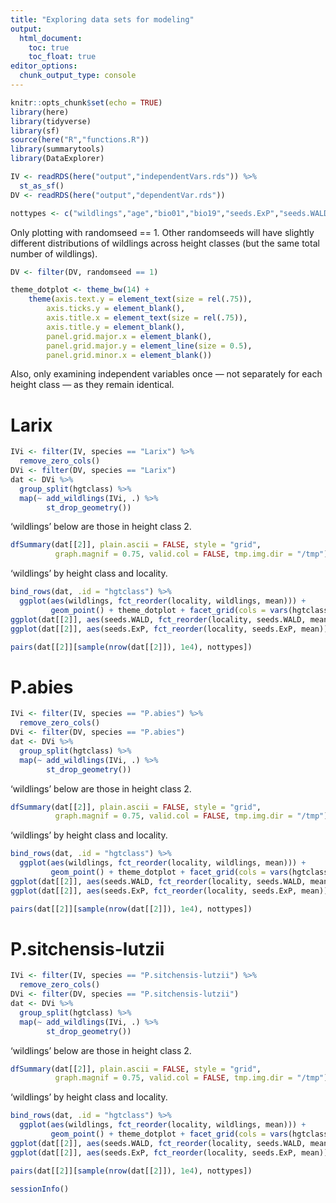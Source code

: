 ```yaml
---
title: "Exploring data sets for modeling"
output: 
  html_document:
    toc: true
    toc_float: true
editor_options: 
  chunk_output_type: console
---
```


```r
knitr::opts_chunk$set(echo = TRUE)
library(here)
library(tidyverse)
library(sf)
source(here("R","functions.R"))
library(summarytools)
library(DataExplorer)
```

```r
IV <- readRDS(here("output","independentVars.rds")) %>% 
  st_as_sf()
DV <- readRDS(here("output","dependentVar.rds"))

nottypes <- c("wildlings","age","bio01","bio19","seeds.ExP","seeds.WALD","relelev")
```

Only plotting with randomseed == 1. Other randomseeds will have slightly different distributions of wildlings across height classes (but the same total number of wildlings).

```r
DV <- filter(DV, randomseed == 1)
```

```r
theme_dotplot <- theme_bw(14) +
    theme(axis.text.y = element_text(size = rel(.75)),
        axis.ticks.y = element_blank(),
        axis.title.x = element_text(size = rel(.75)),
        axis.title.y = element_blank(),
        panel.grid.major.x = element_blank(),
        panel.grid.major.y = element_line(size = 0.5),
        panel.grid.minor.x = element_blank())
```

Also, only examining independent variables once --- not separately for each height class --- as they remain identical.

# Larix

```r
IVi <- filter(IV, species == "Larix") %>% 
  remove_zero_cols()
DVi <- filter(DV, species == "Larix")
dat <- DVi %>% 
  group_split(hgtclass) %>% 
  map(~ add_wildlings(IVi, .) %>% 
        st_drop_geometry())
```

'wildlings' below are those in height class 2.

```r
dfSummary(dat[[2]], plain.ascii = FALSE, style = "grid", 
          graph.magnif = 0.75, valid.col = FALSE, tmp.img.dir = "/tmp")
```

'wildlings' by height class and locality.

```r
bind_rows(dat, .id = "hgtclass") %>% 
  ggplot(aes(wildlings, fct_reorder(locality, wildlings, mean))) + 
         geom_point() + theme_dotplot + facet_grid(cols = vars(hgtclass))
ggplot(dat[[2]], aes(seeds.WALD, fct_reorder(locality, seeds.WALD, mean))) + geom_point() + theme_dotplot
ggplot(dat[[2]], aes(seeds.ExP, fct_reorder(locality, seeds.ExP, mean))) + geom_point() + theme_dotplot
```

```r
pairs(dat[[2]][sample(nrow(dat[[2]]), 1e4), nottypes])
```
 
# P.abies

```r
IVi <- filter(IV, species == "P.abies") %>% 
  remove_zero_cols()
DVi <- filter(DV, species == "P.abies")
dat <- DVi %>% 
  group_split(hgtclass) %>% 
  map(~ add_wildlings(IVi, .) %>% 
        st_drop_geometry())
```

'wildlings' below are those in height class 2.

```r
dfSummary(dat[[2]], plain.ascii = FALSE, style = "grid", 
          graph.magnif = 0.75, valid.col = FALSE, tmp.img.dir = "/tmp")
```

'wildlings' by height class and locality.

```r
bind_rows(dat, .id = "hgtclass") %>% 
  ggplot(aes(wildlings, fct_reorder(locality, wildlings, mean))) + 
         geom_point() + theme_dotplot + facet_grid(cols = vars(hgtclass))
ggplot(dat[[2]], aes(seeds.WALD, fct_reorder(locality, seeds.WALD, mean))) + geom_point() + theme_dotplot
ggplot(dat[[2]], aes(seeds.ExP, fct_reorder(locality, seeds.ExP, mean))) + geom_point() + theme_dotplot
```

```r
pairs(dat[[2]][sample(nrow(dat[[2]]), 1e4), nottypes])
```

# P.sitchensis-lutzii

```r
IVi <- filter(IV, species == "P.sitchensis-lutzii") %>% 
  remove_zero_cols()
DVi <- filter(DV, species == "P.sitchensis-lutzii")
dat <- DVi %>% 
  group_split(hgtclass) %>% 
  map(~ add_wildlings(IVi, .) %>% 
        st_drop_geometry())
```

'wildlings' below are those in height class 2.

```r
dfSummary(dat[[2]], plain.ascii = FALSE, style = "grid", 
          graph.magnif = 0.75, valid.col = FALSE, tmp.img.dir = "/tmp")
```

'wildlings' by height class and locality.

```r
bind_rows(dat, .id = "hgtclass") %>% 
  ggplot(aes(wildlings, fct_reorder(locality, wildlings, mean))) + 
         geom_point() + theme_dotplot + facet_grid(cols = vars(hgtclass))
ggplot(dat[[2]], aes(seeds.WALD, fct_reorder(locality, seeds.WALD, mean))) + geom_point() + theme_dotplot
ggplot(dat[[2]], aes(seeds.ExP, fct_reorder(locality, seeds.ExP, mean))) + geom_point() + theme_dotplot
```

```r
pairs(dat[[2]][sample(nrow(dat[[2]]), 1e4), nottypes])
```

```r
sessionInfo()
```
